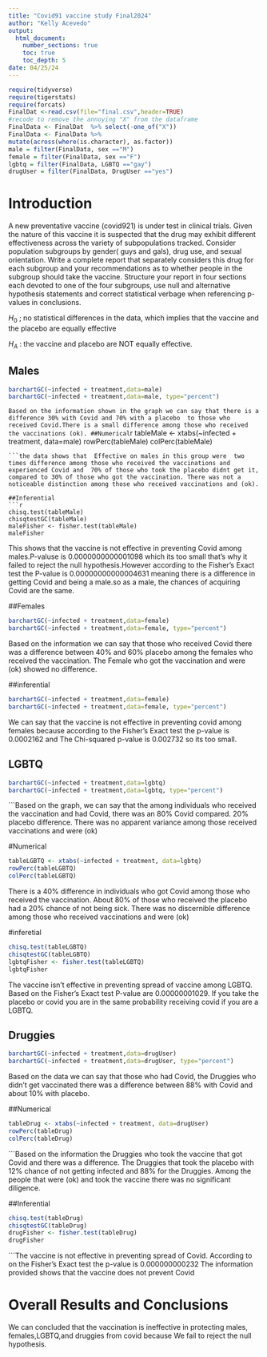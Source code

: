 ```yaml
---
title: "Covid91 vaccine study Final2024"
author: "Kelly Acevedo"
output: 
  html_document:
    number_sections: true
    toc: true
    toc_depth: 5
date: 04/25/24 
---
```


```r
require(tidyverse)
require(tigerstats)
require(forcats)
FinalDat <-read.csv(file="final.csv",header=TRUE)
#recode to remove the annoying "X" from the dataframe
FinalData <- FinalDat  %>% select(-one_of("X"))
FinalData <- FinalData %>%
mutate(across(where(is.character), as.factor))
male = filter(FinalData, sex =="M")
female = filter(FinalData, sex =="F")
lgbtq = filter(FinalData, LGBTQ =="gay")
drugUser = filter(FinalData, DrugUser =="yes")

```


# Introduction

A new  preventative vaccine (covid921) is under test in clinical trials. Given the nature of this vaccine it is suspected that the drug may exhibit different effectiveness across the variety of subpopulations tracked. Consider population subgroups by gender( guys and gals), drug use, and sexual orientation. Write a complete report that separately considers this drug for each subgroup and your recommendations as to whether people in the subgroup should take the vaccine. Structure your report in four sections each devoted to one of the four subgroups, use null and alternative hypothesis statements and correct statistical verbage when referencing p-values in conclusions.

$H_0$ ; no statistical differences in the data, which implies that the vaccine and the placebo are equally effective

$H_A$ : the vaccine and placebo are NOT equally effective.


## Males

```r
barchartGC(~infected + treatment,data=male)
barchartGC(~infected + treatment,data=male, type="percent")
```
```Based on the information shown in the graph we can say that there is a difference 30% with Covid and 70% with a placebo 
to those who received Covid.There is a small difference among those who received the vaccinations (ok).
##Numerical
```r
tableMale <- xtabs(~infected + treatment, data=male)
rowPerc(tableMale)
colPerc(tableMale)
```
```the data shows that  Effective on males in this group were  two times difference among those who received the vaccinations and experienced Covid and  70% of those who took the placebo didnt get it, compared to 30% of those who got the vaccination. There was not a noticeable distinction among those who received vaccinations and (ok).

##Inferential 
```r
chisq.test(tableMale)
chisqtestGC(tableMale)
maleFisher <- fisher.test(tableMale)
maleFisher
```
This shows that the vaccine is not effective in preventing Covid among males.P-valuse is 0.0000000000001098 which its too small that's why it failed to reject the null hypothesis.However according to the Fisher's Exact test the P-value is 0.00000000000004631 meaning there is a difference in getting Covid and being a male.so as a male, the chances of acquiring Covid are the same.




##Females
```r
barchartGC(~infected + treatment,data=female)
barchartGC(~infected + treatment,data=female, type="percent")
```

Based on the information we can say that those who received Covid there was a difference between 40% and 60% placebo among the females who received the vaccination. The Female who got the vaccination and were (ok) showed no difference.


##inferential 
```r
barchartGC(~infected + treatment,data=female)
barchartGC(~infected + treatment,data=female, type="percent")
```

We can say that the vaccine is not effective in preventing covid among females because according to the Fisher's Exact test the p-value is 0.0002162 and The Chi-squared p-value is 0.002732 so its too small.

## LGBTQ

```r
barchartGC(~infected + treatment,data=lgbtq)
barchartGC(~infected + treatment,data=lgbtq, type="percent")
```
```Based on the graph, we can say that the among individuals who received the vaccination and had Covid, there was an 80% Covid compared. 20% placebo difference. There was no apparent variance among those received vaccinations and were (ok)

#Numerical

```r
tableLGBTQ <- xtabs(~infected + treatment, data=lgbtq)
rowPerc(tableLGBTQ)
colPerc(tableLGBTQ)
```
There is a 40% difference in individuals who got Covid among those who received the vaccination. About 80% of those who received the placebo had a 20% chance of not being sick. There was no discernible difference among those who received vaccinations and were (ok)

#inferetial 

```r
chisq.test(tableLGBTQ)
chisqtestGC(tableLGBTQ)
lgbtqFisher <- fisher.test(tableLGBTQ)
lgbtqFisher
```
The vaccine isn't effective in preventing spread of vaccine among LGBTQ. Based on the Fisher's Exact test P-value are 0.00000001029. If you take the placebo or covid you are in the same probability receiving covid if you are a LGBTQ.



## Druggies


```r
barchartGC(~infected + treatment,data=drugUser)
barchartGC(~infected + treatment,data=drugUser, type="percent")
```

Based on the data we can say that those who had Covid, the Druggies who didn't get vaccinated there was a difference between 88% with Covid and about 10% with placebo.

##Numerical 

```r
tableDrug <- xtabs(~infected + treatment, data=drugUser)
rowPerc(tableDrug)
colPerc(tableDrug)
```
```Based on the information the Druggies who took the vaccine that got Covid and there was a difference. The Druggies that took the placebo with 12% chance of not getting infected and 88% for the Druggies. Among the people that were (ok) and took the vaccine there was no significant diligence.

##Inferential
```r
chisq.test(tableDrug)
chisqtestGC(tableDrug)
drugFisher <- fisher.test(tableDrug)
drugFisher
```
```The vaccine is not effective in preventing spread of Covid. According to on the Fisher's Exact test the p-value is 0.000000000232 The information provided shows that the vaccine does not prevent Covid


# Overall Results and Conclusions

We can concluded that the vaccination is ineffective in protecting males, females,LGBTQ,and druggies from covid because We fail to reject the null hypothesis.
